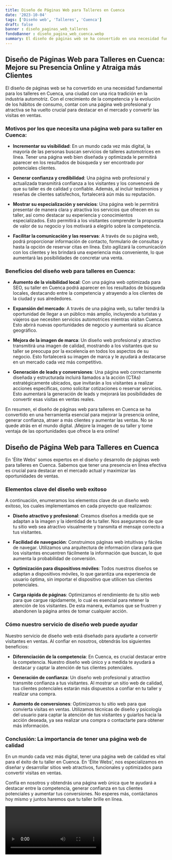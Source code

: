 ```yaml
---
title: Diseño de Páginas Web para Talleres en Cuenca
date: '2023-10-04'
tags: ['Diseño web', 'Talleres', 'Cuenca']
draft: false
banner : diseño_paginas_web_talleres
fondoBanner : diseño_pagina_web_cuenca.webp
summary: El diseño de páginas web se ha convertido en una necesidad fundamental para los talleres en Cuenca, una ciudad con una rica tradición en la industria automotriz. Con el crecimiento de la competencia y la evolución de los hábitos de consumo, contar con una página web profesional y atractiva se ha vuelto crucial para destacar en el mercado y convertir las visitas en ventas.
---
```


## Diseño de Páginas Web para Talleres en Cuenca: Mejore su Presencia Online y Atraiga más Clientes

El diseño de páginas web se ha convertido en una necesidad fundamental para los talleres en Cuenca, una ciudad con una rica tradición en la industria automotriz. Con el crecimiento de la competencia y la evolución de los hábitos de consumo, contar con una página web profesional y atractiva se ha vuelto crucial para destacar en el mercado y convertir las visitas en ventas.

### Motivos por los que necesita una página web para su taller en Cuenca:

- **Incrementar su visibilidad**: En un mundo cada vez más digital, la mayoría de las personas buscan servicios de talleres automotrices en línea. Tener una página web bien diseñada y optimizada le permitirá aparecer en los resultados de búsqueda y ser encontrado por potenciales clientes.

- **Generar confianza y credibilidad**: Una página web profesional y actualizada transmitirá confianza a los visitantes y los convencerá de que su taller es de calidad y confiable. Además, al incluir testimonios y reseñas de clientes satisfechos, fortalecerá aún más su reputación.

- **Mostrar su especialización y servicios**: Una página web le permitirá presentar de manera clara y atractiva los servicios que ofrecen en su taller, así como destacar su experiencia y conocimientos especializados. Esto permitirá a los visitantes comprender la propuesta de valor de su negocio y los motivará a elegirlo sobre la competencia.

- **Facilitar la comunicación y las reservas**: A través de su página web, podrá proporcionar información de contacto, formulario de consultas y hasta la opción de reservar citas en línea. Esto agilizará la comunicación con los clientes y les brindará una experiencia más conveniente, lo que aumentará las posibilidades de concretar una venta.

### Beneficios del diseño web para talleres en Cuenca:

- **Aumento de la visibilidad local**: Con una página web optimizada para SEO, su taller en Cuenca podrá aparecer en los resultados de búsqueda locales, destacando entre la competencia y atrayendo a los clientes de la ciudad y sus alrededores.

- **Expansión del mercado**: A través de una página web, su taller tendrá la oportunidad de llegar a un público más amplio, incluyendo a turistas y viajeros que necesiten servicios automotrices mientras visitan Cuenca. Esto abrirá nuevas oportunidades de negocio y aumentará su alcance geográfico.

- **Mejora de la imagen de marca**: Un diseño web profesional y atractivo transmitirá una imagen de calidad, mostrando a los visitantes que su taller se preocupa por la excelencia en todos los aspectos de su negocio. Esto fortalecerá su imagen de marca y le ayudará a destacarse en un mercado cada vez más competitivo.

- **Generación de leads y conversiones**: Una página web correctamente diseñada y estructurada incluirá llamados a la acción (CTAs) estratégicamente ubicados, que invitarán a los visitantes a realizar acciones específicas, como solicitar cotizaciones o reservar servicios. Esto aumentará la generación de leads y mejorará las posibilidades de convertir esas visitas en ventas reales.

En resumen, el diseño de páginas web para talleres en Cuenca se ha convertido en una herramienta esencial para mejorar la presencia online, generar confianza, atraer a más clientes y aumentar las ventas. No se quede atrás en el mundo digital. ¡Mejore la imagen de su taller y tome ventaja de las oportunidades que ofrece la era online!

<GifSeo />

<Cta />

## Diseño de Página Web para Talleres en Cuenca

En 'Élite Webs' somos expertos en el diseño y desarrollo de páginas web para talleres en Cuenca. Sabemos que tener una presencia en línea efectiva es crucial para destacar en el mercado actual y maximizar las oportunidades de ventas.

### Elementos clave del diseño web exitoso

A continuación, enumeramos los elementos clave de un diseño web exitoso, los cuales implementamos en cada proyecto que realizamos:

- **Diseño atractivo y profesional**: Creamos diseños a medida que se adaptan a la imagen y la identidad de tu taller. Nos aseguramos de que tu sitio web sea atractivo visualmente y transmita el mensaje correcto a tus visitantes.

- **Facilidad de navegación**: Construimos páginas web intuitivas y fáciles de navegar. Utilizamos una arquitectura de información clara para que los visitantes encuentren fácilmente la información que buscan, lo que aumenta la probabilidad de conversión.

- **Optimización para dispositivos móviles**: Todos nuestros diseños se adaptan a dispositivos móviles, lo que garantiza una experiencia de usuario óptima, sin importar el dispositivo que utilicen tus clientes potenciales.

- **Carga rápida de páginas**: Optimizamos el rendimiento de tu sitio web para que cargue rápidamente, lo cual es esencial para retener la atención de los visitantes. De esta manera, evitamos que se frustren y abandonen la página antes de tomar cualquier acción.

### Cómo nuestro servicio de diseño web puede ayudar

Nuestro servicio de diseño web está diseñado para ayudarte a convertir visitantes en ventas. Al confiar en nosotros, obtendrás los siguientes beneficios:

- **Diferenciación de la competencia**: En Cuenca, es crucial destacar entre la competencia. Nuestro diseño web único y a medida te ayudará a destacar y captar la atención de tus clientes potenciales.

- **Generación de confianza**: Un diseño web profesional y atractivo transmite confianza a tus visitantes. Al mostrar un sitio web de calidad, tus clientes potenciales estarán más dispuestos a confiar en tu taller y realizar una compra.

- **Aumento de conversiones**: Optimizamos tu sitio web para que convierta visitas en ventas. Utilizamos técnicas de diseño y psicología del usuario para captar la atención de tus visitantes y guiarlos hacia la acción deseada, ya sea realizar una compra o contactarte para obtener más información.

### Conclusión: La importancia de tener una página web de calidad

En un mundo cada vez más digital, tener una página web de calidad es vital para el éxito de tu taller en Cuenca. En 'Élite Webs', nos especializamos en diseñar y desarrollar sitios web atractivos, funcionales y optimizados para convertir visitas en ventas.

Confía en nosotros y obtendrás una página web única que te ayudará a destacar entre la competencia, generar confianza en tus clientes potenciales y aumentar tus conversiones. No esperes más, contáctanos hoy mismo y juntos haremos que tu taller brille en línea.

<Video />

<CtaBot job='Talleres' city='Cuenca'/>

<Gmaps query='Cuenca+españa+maps' />